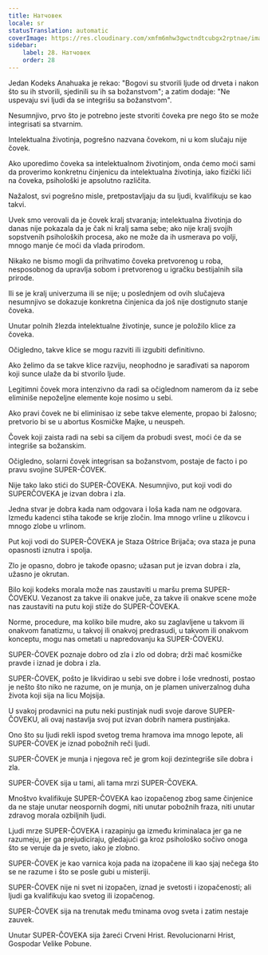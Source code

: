 ```yaml
---
title: Натчовек
locale: sr
statusTranslation: automatic
coverImage: https://res.cloudinary.com/xmfm6mhw3gwctndtcubgx2rptnae/image/upload/v1741354419/small_cover_la_gran_rebelion_28716e29d2.webp
sidebar:
    label: 28. Натчовек
    order: 28
---
```

Jedan Kodeks Anahuaka je rekao: "Bogovi su stvorili ljude od drveta i nakon što su ih stvorili, sjedinili su ih sa božanstvom"; a zatim dodaje: "Ne uspevaju svi ljudi da se integrišu sa božanstvom".

Nesumnjivo, prvo što je potrebno jeste stvoriti čoveka pre nego što se može integrisati sa stvarnim.

Intelektualna životinja, pogrešno nazvana čovekom, ni u kom slučaju nije čovek.

Ako uporedimo čoveka sa intelektualnom životinjom, onda ćemo moći sami da proverimo konkretnu činjenicu da intelektualna životinja, iako fizički liči na čoveka, psihološki je apsolutno različita.

Nažalost, svi pogrešno misle, pretpostavljaju da su ljudi, kvalifikuju se kao takvi.

Uvek smo verovali da je čovek kralj stvaranja; intelektualna životinja do danas nije pokazala da je čak ni kralj sama sebe; ako nije kralj svojih sopstvenih psiholoških procesa, ako ne može da ih usmerava po volji, mnogo manje će moći da vlada prirodom.

Nikako ne bismo mogli da prihvatimo čoveka pretvorenog u roba, nesposobnog da upravlja sobom i pretvorenog u igračku bestijalnih sila prirode.

Ili se je kralj univerzuma ili se nije; u poslednjem od ovih slučajeva nesumnjivo se dokazuje konkretna činjenica da još nije dostignuto stanje čoveka.

Unutar polnih žlezda intelektualne životinje, sunce je položilo klice za čoveka.

Očigledno, takve klice se mogu razviti ili izgubiti definitivno.

Ako želimo da se takve klice razviju, neophodno je sarađivati sa naporom koji sunce ulaže da bi stvorilo ljude.

Legitimni čovek mora intenzivno da radi sa očiglednom namerom da iz sebe eliminiše nepoželjne elemente koje nosimo u sebi.

Ako pravi čovek ne bi eliminisao iz sebe takve elemente, propao bi žalosno; pretvorio bi se u abortus Kosmičke Majke, u neuspeh.

Čovek koji zaista radi na sebi sa ciljem da probudi svest, moći će da se integriše sa božanskim.

Očigledno, solarni čovek integrisan sa božanstvom, postaje de facto i po pravu svojine SUPER-ČOVEK.

Nije tako lako stići do SUPER-ČOVEKA. Nesumnjivo, put koji vodi do SUPERČOVEKA je izvan dobra i zla.

Jedna stvar je dobra kada nam odgovara i loša kada nam ne odgovara. Između kadenci stiha takođe se krije zločin. Ima mnogo vrline u zlikovcu i mnogo zlobe u vrlinom.

Put koji vodi do SUPER-ČOVEKA je Staza Oštrice Brijača; ova staza je puna opasnosti iznutra i spolja.

Zlo je opasno, dobro je takođe opasno; užasan put je izvan dobra i zla, užasno je okrutan.

Bilo koji kodeks morala može nas zaustaviti u maršu prema SUPER-ČOVEKU. Vezanost za takve ili onakve juče, za takve ili onakve scene može nas zaustaviti na putu koji stiže do SUPER-ČOVEKA.

Norme, procedure, ma koliko bile mudre, ako su zaglavljene u takvom ili onakvom fanatizmu, u takvoj ili onakvoj predrasudi, u takvom ili onakvom konceptu, mogu nas ometati u napredovanju ka SUPER-ČOVEKU.

SUPER-ČOVEK poznaje dobro od zla i zlo od dobra; drži mač kosmičke pravde i iznad je dobra i zla.

SUPER-ČOVEK, pošto je likvidirao u sebi sve dobre i loše vrednosti, postao je nešto što niko ne razume, on je munja, on je plamen univerzalnog duha života koji sija na licu Mojsija.

U svakoj prodavnici na putu neki pustinjak nudi svoje darove SUPER-ČOVEKU, ali ovaj nastavlja svoj put izvan dobrih namera pustinjaka.

Ono što su ljudi rekli ispod svetog trema hramova ima mnogo lepote, ali SUPER-ČOVEK je iznad pobožnih reči ljudi.

SUPER-ČOVEK je munja i njegova reč je grom koji dezintegriše sile dobra i zla.

SUPER-ČOVEK sija u tami, ali tama mrzi SUPER-ČOVEKA.

Mnoštvo kvalifikuje SUPER-ČOVEKA kao izopačenog zbog same činjenice da ne staje unutar neospornih dogmi, niti unutar pobožnih fraza, niti unutar zdravog morala ozbiljnih ljudi.

Ljudi mrze SUPER-ČOVEKA i razapinju ga između kriminalaca jer ga ne razumeju, jer ga prejudiciraju, gledajući ga kroz psihološko sočivo onoga što se veruje da je sveto, iako je zlobno.

SUPER-ČOVEK je kao varnica koja pada na izopačene ili kao sjaj nečega što se ne razume i što se posle gubi u misteriji.

SUPER-ČOVEK nije ni svet ni izopačen, iznad je svetosti i izopačenosti; ali ljudi ga kvalifikuju kao svetog ili izopačenog.

SUPER-ČOVEK sija na trenutak među tminama ovog sveta i zatim nestaje zauvek.

Unutar SUPER-ČOVEKA sija žareći Crveni Hrist. Revolucionarni Hrist, Gospodar Velike Pobune.

